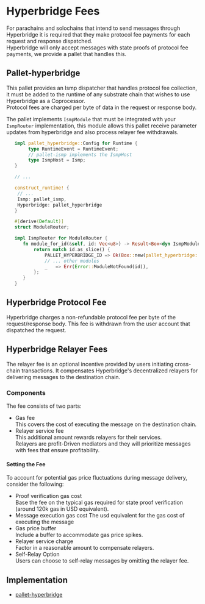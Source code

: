 # Hyperbridge Fees

For parachains and solochains that intend to send messages through Hyperbridge it is required that they make protocol fee payments for each request and response dispatched.  
Hyperbridge will only accept messages with state proofs of protocol fee payments, we provide a pallet that handles this. 

## Pallet-hyperbridge

This pallet provides an Ismp dispatcher that handles protocol fee collection, it must be added to the runtime of any substrate chain that wishes to use Hyperbridge as a Coprocessor.  
Protocol fees are charged per byte of data in the request or response body.  

The pallet implements `IsmpModule` that must be integrated with your `IsmpRouter` implementation, this module allows this pallet receive parameter updates from hyperbridge and also process relayer fee withdrawals.  

```rust
   impl pallet_hyperbridge::Config for Runtime {
        type RuntimeEvent = RuntimeEvent;
        // pallet-ismp implements the IsmpHost
        type IsmpHost = Ismp;
   }

   // ... 

   construct_runtime! {
    // ...
    Ismp: pallet_ismp,
    Hyperbridge: pallet_hyperbridge
   }

   #[derive(Default)]
   struct ModuleRouter;

   impl IsmpRouter for ModuleRouter {
      fn module_for_id(&self, id: Vec<u8>) -> Result<Box<dyn IsmpModule>, Error> {
          return match id.as_slice() {
              PALLET_HYPERBRIDGE_ID => Ok(Box::new(pallet_hyperbridge::Pallet::<Runtime>::default())),
              // ... other modules
              _   => Err(Error::ModuleNotFound(id)),
          };
      }
   }
```

## Hyperbridge Protocol Fee

Hyperbridge charges a non-refundable protocol fee per byte of the request/response body. This fee is withdrawn from the user account that dispatched the request.


## Hyperbridge Relayer Fees

The relayer fee is an optional incentive provided by users initiating cross-chain transactions. It compensates Hyperbridge's decentralized relayers for delivering messages to the destination chain.

### Components
The fee consists of two parts:
* Gas fee  
    This covers the cost of executing the message on the destination chain.  
* Relayer service fee     
    This additional amount rewards relayers for their services.  
    Relayers are profit-Driven mediators and they will prioritize messages with fees that ensure profitability.

#### Setting the Fee 
To account for potential gas price fluctuations during message delivery, consider the following:
* Proof verification gas cost  
    Base the fee on the typical gas required for state proof verification (around 120k gas in USD equivalent).
* Message execution gas cost
    The usd equivalent for the gas cost of executing the message
* Gas price buffer  
    Include a buffer to accommodate gas price spikes.
* Relayer service charge  
    Factor in a reasonable amount to compensate relayers.
* Self-Relay Option  
    Users can choose to self-relay messages by omitting the relayer fee.


## Implementation

 - [pallet-hyperbridge](https://github.com/polytope-labs/hyperbridge/blob/main/modules/ismp/pallets/hyperbridge/src/lib.rs)